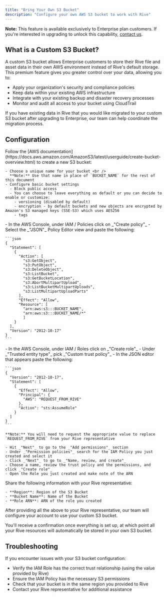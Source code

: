 ```yaml
---
title: "Bring Your Own S3 Bucket"
description: "Configure your own AWS S3 bucket to work with Rive"
---
```


**Note:** This feature is available exclusively to Enterprise plan customers. If you're interested in upgrading to unlock this capability, [contact us](https://rive.app/enterprise).

## What is a Custom S3 Bucket?

A custom S3 bucket allows Enterprise customers to store their Rive file and asset data in their own AWS environment instead of Rive's default storage. This premium feature gives you greater control over your data, allowing you to:

- Apply your organization's security and compliance policies
- Keep data within your existing AWS infrastructure
- Integrate with your existing backup and disaster recovery processes
- Monitor and audit all access to your bucket using CloudTrail

If you have existing data in Rive that you would like migrated to your custom S3 bucket after upgrading to Enterprise, our team can help coordinate the migration process.

## Configuration

<Steps>
  <Step title="Create an S3 bucket in your AWS Account">
    Follow the [AWS documentation](https://docs.aws.amazon.com/AmazonS3/latest/userguide/create-bucket-overview.html) to create a new S3 bucket:
    
    - Choose a unique name for your bucket <br />
      **Note:** Use that name in place of `BUCKET_NAME` for the rest of this document
    - Configure basic bucket settings
      - Block public access
      - You can choose to leave everything as default or you can decide to enable or customize:
        - versioning (disabled by default)
        - encryption - by default buckets and new objects are encrypted by Amazon's S3 managed keys (SSE-S3) which uses AES256
        - tags
  </Step>

  <Step title="Create an IAM Policy">
    - In the AWS Console, under IAM / Policies click on _"Create policy"_
    - Select the _"JSON"_ Policy Editor view and paste the following:

    ```json
    {
      "Statement": [
        {
          "Action": [
            "s3:GetObject",
            "s3:PutObject",
            "s3:DeleteObject",
            "s3:ListBucket",
            "s3:GetBucketLocation",
            "s3:AbortMultipartUpload",
            "s3:ListBucketMultipartUploads",
            "s3:ListMultipartUploadParts"
          ],
          "Effect": "Allow",
          "Resource": [
            "arn:aws:s3:::BUCKET_NAME",
            "arn:aws:s3:::BUCKET_NAME/*"
            ]
        }
      ],
      "Version": "2012-10-17"
    }
    ```

  </Step>

  <Step title="Create a new IAM Role">
    - In the AWS Console, under IAM / Roles click on _"Create role"_
    - Under _"Trusted entity type"_ pick _"Custom trust policy"_
    - In the JSON editor that appears paste the following:

    ```json
    {
      "Version": "2012-10-17",
      "Statement": [
        {
          "Effect": "Allow",
          "Principal": {
            "AWS": "REQUEST_FROM_RIVE"
          },
          "Action": "sts:AssumeRole"
        }
      ]
    }
    ```

    **Note:** You will need to request the appropriate value to replace `REQUEST_FROM_RIVE` from your Rive representative

    - Hit _"Next"_ to go to the _"Add permissions"_ section
    - Under _"Permission policies"_ search for the IAM Policy you just created and select it
    - Click _"Next"_ to go to _"Name, review, and create"_
    - Choose a name, review the trust policy and the permissions, and click _"Create role"_
    - Open the Role you just created and make note of the ARN

  </Step>

  <Step title="Provide Information to Rive">
    Share the following information with your Rive representative:

    - **Region**: Region of the S3 Bucket
    - **Bucket Name**: Name of the Bucket
    - **Role ARN**: ARN of the role you created

  </Step>
</Steps>

After providing all the above to your Rive representative, our team will configure your account to use your custom S3 bucket.

You'll receive a confirmation once everything is set up, at which point all your Rive resources will automatically be stored in your own S3 bucket.

## Troubleshooting

If you encounter issues with your S3 bucket configuration:

- Verify the IAM Role has the correct trust relationship (using the value provided by Rive)
- Ensure the IAM Policy has the necessary S3 permissions
- Check that your bucket is in the same region you provided to Rive
- Contact your Rive representative for additional assistance

